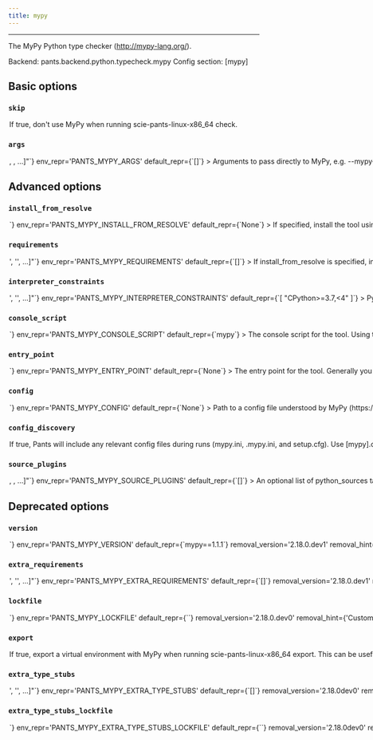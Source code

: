 ```yaml
---
title: mypy
---
```



---


The MyPy Python type checker (http://mypy-lang.org/).

Backend: <span className="color--primary">pants.backend.python.typecheck.mypy</span>
Config section: <span className="color--primary">[mypy]</span>

<span className={styles.options}>

## Basic options


### `skip`

<Option
  cli_repr={`--[no-]mypy-skip`}
  env_repr='PANTS_MYPY_SKIP'
  default_repr={`False`}
>

If true, don&#x27;t use MyPy when running `scie-pants-linux-x86_64 check`.

</Option>

### `args`

<Option
  cli_repr={`--mypy-args="[<shell_str>, <shell_str>, ...]"`}
  env_repr='PANTS_MYPY_ARGS'
  default_repr={`[]`}
>

Arguments to pass directly to MyPy, e.g. `--mypy-args='--python-version 3.7 --disallow-any-expr'`.

</Option>

## Advanced options


### `install_from_resolve`

<Option
  cli_repr={`--mypy-install-from-resolve=<str>`}
  env_repr='PANTS_MYPY_INSTALL_FROM_RESOLVE'
  default_repr={`None`}
>

If specified, install the tool using the lockfile for this named resolve.

This resolve must be defined in [python].resolves, as described in https://www.pantsbuild.org/v2.17/docs/python-third-party-dependencies#user-lockfiles.

The resolve&#x27;s entire lockfile will be installed, unless specific requirements are listed via the `requirements` option, in which case only those requirements will be installed. This is useful if you don&#x27;t want to invalidate the tool&#x27;s outputs when the resolve incurs changes to unrelated requirements.

If unspecified, and the `lockfile` option is unset, the tool will be installed using the default lockfile shipped with Pants.

If unspecified, and the `lockfile` option is set, the tool will use the custom `mypy` &#x22;tool lockfile&#x22; generated from the `version` and `extra_requirements` options. But note that this mechanism is deprecated.

</Option>

### `requirements`

<Option
  cli_repr={`--mypy-requirements="['<str>', '<str>', ...]"`}
  env_repr='PANTS_MYPY_REQUIREMENTS'
  default_repr={`[]`}
>

If install_from_resolve is specified, install these requirements, at the versions provided by the specified resolve&#x27;s lockfile.

Values can be pip-style requirements (e.g., `tool` or `tool==1.2.3` or `tool>=1.2.3`), or addresses of python_requirement targets (or targets that generate or depend on python_requirement targets).

The lockfile will be validated against the requirements - if a lockfile doesn&#x27;t provide the requirement (at a suitable version, if the requirement specifies version constraints) Pants will error.

If unspecified, install the entire lockfile.

</Option>

### `interpreter_constraints`

<Option
  cli_repr={`--mypy-interpreter-constraints="['<str>', '<str>', ...]"`}
  env_repr='PANTS_MYPY_INTERPRETER_CONSTRAINTS'
  default_repr={`[
  "CPython>=3.7,<4"
]`}
>

Python interpreter constraints for this tool.

</Option>

### `console_script`

<Option
  cli_repr={`--mypy-console-script=<str>`}
  env_repr='PANTS_MYPY_CONSOLE_SCRIPT'
  default_repr={`mypy`}
>

The console script for the tool. Using this option is generally preferable to (and mutually exclusive with) specifying an --entry-point since console script names have a higher expectation of staying stable across releases of the tool. Usually, you will not want to change this from the default.

</Option>

### `entry_point`

<Option
  cli_repr={`--mypy-entry-point=<str>`}
  env_repr='PANTS_MYPY_ENTRY_POINT'
  default_repr={`None`}
>

The entry point for the tool. Generally you only want to use this option if the tool does not offer a --console-script (which this option is mutually exclusive with). Usually, you will not want to change this from the default.

</Option>

### `config`

<Option
  cli_repr={`--mypy-config=<file_option>`}
  env_repr='PANTS_MYPY_CONFIG'
  default_repr={`None`}
>

Path to a config file understood by MyPy (https://mypy.readthedocs.io/en/stable/config_file.html).

Setting this option will disable `[mypy].config_discovery`. Use this option if the config is located in a non-standard location.

</Option>

### `config_discovery`

<Option
  cli_repr={`--[no-]mypy-config-discovery`}
  env_repr='PANTS_MYPY_CONFIG_DISCOVERY'
  default_repr={`True`}
>

If true, Pants will include any relevant config files during runs (`mypy.ini`, `.mypy.ini`, and `setup.cfg`).

Use `[mypy].config` instead if your config is in a non-standard location.

</Option>

### `source_plugins`

<Option
  cli_repr={`--mypy-source-plugins="[<target_option>, <target_option>, ...]"`}
  env_repr='PANTS_MYPY_SOURCE_PLUGINS'
  default_repr={`[]`}
>

An optional list of `python_sources` target addresses to load first-party plugins.

You must also set `plugins = path.to.module` in your `mypy.ini`, and set the `[mypy].config` option in your `pants.toml`.

To instead load third-party plugins, set the option `[mypy].extra_requirements` and set the `plugins` option in `mypy.ini`. Tip: it&#x27;s often helpful to define a dedicated &#x27;resolve&#x27; via `[python].resolves` for your MyPy plugins such as &#x27;mypy-plugins&#x27; so that the third-party requirements used by your plugin, like `mypy`, do not mix with the rest of your project. Read that option&#x27;s help message for more info on resolves.

</Option>

## Deprecated options


### `version`

<Option
  cli_repr={`--mypy-version=<str>`}
  env_repr='PANTS_MYPY_VERSION'
  default_repr={`mypy==1.1.1`}
  removal_version='2.18.0.dev1'
  removal_hint={'Custom tool versions are now installed from named resolves, as described at https://www.pantsbuild.org/v2.17/docs/python-lockfiles.'}
>

Requirement string for the tool.

</Option>

### `extra_requirements`

<Option
  cli_repr={`--mypy-extra-requirements="['<str>', '<str>', ...]"`}
  env_repr='PANTS_MYPY_EXTRA_REQUIREMENTS'
  default_repr={`[]`}
  removal_version='2.18.0.dev1'
  removal_hint={'Custom tool versions are now installed from named resolves, as described at https://www.pantsbuild.org/v2.17/docs/python-lockfiles.'}
>

Any additional requirement strings to use with the tool. This is useful if the tool allows you to install plugins or if you need to constrain a dependency to a certain version.

</Option>

### `lockfile`

<Option
  cli_repr={`--mypy-lockfile=<str>`}
  env_repr='PANTS_MYPY_LOCKFILE'
  default_repr={`<default>`}
  removal_version='2.18.0.dev0'
  removal_hint={'Custom tool versions are now installed from named resolves, as described at https://www.pantsbuild.org/v2.17/docs/python-lockfiles.<br /><br />1. If you have an existing resolve that includes the requirements for this tool,<br />    you can set `[mypy].install_from_resolve = "<resolve name>".<br />    This may be the case if the tool also provides a runtime library, and you want<br />    to specify the version in just one place.<br />2. If not, you can set up a new resolve as described at the link above.<br /><br />Either way, the resolve you choose should provide the requirements currently set by the `version` and `extra-requirements` options for this tool, which you can see by running `pants help-advanced mypy`.'}
>

Path to a lockfile used for installing the tool.

Set to the string `<default>` to use a lockfile provided by Pants, so long as you have not changed the `--version` and `--extra-requirements` options, and the tool&#x27;s interpreter constraints are compatible with the default. Pants will error or warn if the lockfile is not compatible (controlled by `[python].invalid_lockfile_behavior`). See https://github.com/pantsbuild/pants/blob/release_2.17.1rc3/src/python/pants/backend/python/typecheck/mypy/mypy.lock for the default lockfile contents.

To use a custom lockfile, set this option to a file path relative to the build root, then run `scie-pants-linux-x86_64 generate-lockfiles --resolve=mypy`.

Alternatively, you can set this option to the path to a custom lockfile using pip&#x27;s requirements.txt-style, ideally with `--hash`. Set `[python].invalid_lockfile_behavior = 'ignore'` so that Pants does not complain about missing lockfile headers.

</Option>

### `export`

<Option
  cli_repr={`--[no-]mypy-export`}
  env_repr='PANTS_MYPY_EXPORT'
  default_repr={`True`}
  removal_version='2.18.0.dev0'
  removal_hint={'Use the export goal\'s --resolve option to select tools to export, instead of using this option to exempt a tool from export-by-default.'}
>

If true, export a virtual environment with MyPy when running `scie-pants-linux-x86_64 export`.

This can be useful, for example, with IDE integrations to point your editor to the tool&#x27;s binary.

</Option>

### `extra_type_stubs`

<Option
  cli_repr={`--mypy-extra-type-stubs="['<str>', '<str>', ...]"`}
  env_repr='PANTS_MYPY_EXTRA_TYPE_STUBS'
  default_repr={`[]`}
  removal_version='2.18.0dev0'
  removal_hint={'Extra type stubs are now installed from a named resolve, as described at https://www.pantsbuild.org/v2.17/docs/python-lockfiles.'}
>

Extra type stub requirements to install when running MyPy.

Normally, type stubs can be installed as typical requirements, such as putting them in `requirements.txt` or using a `python_requirement` target. Alternatively, you can use this option so that the dependencies are solely used when running MyPy and are not runtime dependencies.

NOTE: Dependencies specified in this way are not visible to dependency inference, and cannot be referenced as explicit dependencies. See https://www.pantsbuild.org/v2.17/docs/python-check-goal for more information about problems this can cause, and how to work around them.

Expects a list of pip-style requirement strings, like `['types-requests==2.25.9']`.

We recommend also enabling `[mypy].extra_type_stubs_lockfile` for a more reproducible build and less supply-chain security risk.

</Option>

### `extra_type_stubs_lockfile`

<Option
  cli_repr={`--mypy-extra-type-stubs-lockfile=<str>`}
  env_repr='PANTS_MYPY_EXTRA_TYPE_STUBS_LOCKFILE'
  default_repr={`<none>`}
  removal_version='2.18.0dev0'
  removal_hint={'Extra type stubs are now installed from a named resolve, as described at https://www.pantsbuild.org/v2.17/docs/python-lockfiles.'}
>

Path to a lockfile for the option `[mypy].extra_type_stubs`.

Set to the string `<none>` to opt out of using a lockfile. We do not recommend this if you use `[mypy].extra_type_stubs`, though, as lockfiles are essential for reproducible builds and supply-chain security.

To use a lockfile, set this option to a file path relative to the build root, then run `scie-pants-linux-x86_64 generate-lockfiles --resolve=mypy-extra-type-stubs`.

</Option>


</span>